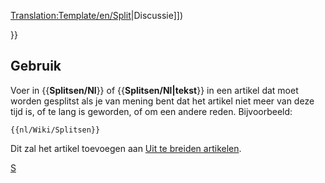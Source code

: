 <noinclude>[[Translation:Template/en/Split]]</noinclude>{{en/Ambox| type  = move
| image = en/Manual/Split.png
| text  = <strong>Splitsen</strong><br>Er wordt voorgesteld deze pagina te splitsen in meerdere pagina's. ([[{{{discuss|{{TALKPAGENAME}}}}}|Discussie]])<p>{{{1|}}}</p>
}}<includeonly>{{{2|[[Category:en/Manual/Articles to be split]]}}}</includeonly><noinclude>

==Gebruik==
Voer in <nowiki>{{</nowiki>'''Splitsen/Nl'''<nowiki>}}</nowiki> of <nowiki>{{</nowiki>'''Splitsen/Nl|tekst'''<nowiki>}}</nowiki> in een artikel dat moet worden gesplitst als je van mening bent dat het artikel niet meer van deze tijd is, of te lang is geworden, of om een andere reden. Bijvoorbeeld: 
<pre>{{nl/Wiki/Splitsen}}</pre>
Dit zal het artikel toevoegen aan [[:Category:nl/Uit te breiden artikelen|Uit te breiden artikelen]].

[[Category:nl/Manual/Base Set/Berichtenbox|S]]</noinclude>